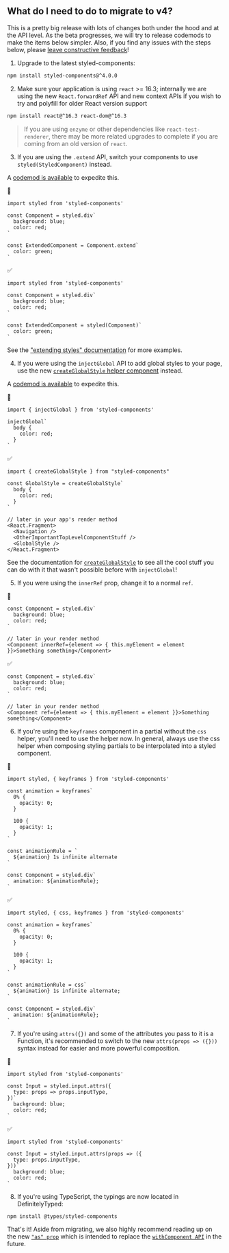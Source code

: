## What do I need to do to migrate to v4?

This is a pretty big release with lots of changes both under the hood and at the API level. As the beta progresses, we will try to release codemods to make the items below simpler. Also, if you find any issues with the steps below, please [leave constructive feedback](https://github.com/styled-components/styled-components-website/issues/296)!

1. Upgrade to the latest styled-components:

```sh
npm install styled-components@^4.0.0
```

2. Make sure your application is using `react` >= 16.3; internally we are using the new `React.forwardRef` API and new context APIs if you wish to try and polyfill for older React version support

```sh
npm install react@^16.3 react-dom@^16.3
```

> If you are using `enzyme` or other dependencies like `react-test-renderer`, there may be more related upgrades to complete if you are coming from an old version of `react`.

3. If you are using the `.extend` API, switch your components to use `styled(StyledComponent)` instead.

A [codemod is available](https://github.com/styled-components/styled-components-codemods) to expedite this.

🚫

```tsx
import styled from 'styled-components'

const Component = styled.div`
  background: blue;
  color: red;
`

const ExtendedComponent = Component.extend`
  color: green;
`
```

✅

```tsx
import styled from 'styled-components'

const Component = styled.div`
  background: blue;
  color: red;
`

const ExtendedComponent = styled(Component)`
  color: green;
`
```

See the ["extending styles" documentation](/docs/basics#extending-styles) for more examples.

4. If you were using the `injectGlobal` API to add global styles to your page, use the new [`createGlobalStyle` helper component](/docs/api#createglobalstyle) instead.

A [codemod is available](https://github.com/styled-components/styled-components-codemods) to expedite this.

🚫

```tsx
import { injectGlobal } from 'styled-components'

injectGlobal`
  body {
    color: red;
  }
`
```

✅

```tsx
import { createGlobalStyle } from "styled-components"

const GlobalStyle = createGlobalStyle`
  body {
    color: red;
  }
`

// later in your app's render method
<React.Fragment>
  <Navigation />
  <OtherImportantTopLevelComponentStuff />
  <GlobalStyle />
</React.Fragment>
```

See the documentation for [`createGlobalStyle`](/docs/api#createglobalstyle) to see all the cool stuff you can do with it that wasn't possible before with `injectGlobal`!

5. If you were using the `innerRef` prop, change it to a normal `ref`.

🚫

```tsx
const Component = styled.div`
  background: blue;
  color: red;
`

// later in your render method
<Component innerRef={element => { this.myElement = element }}>Something something</Component>
```

✅

```tsx
const Component = styled.div`
  background: blue;
  color: red;
`

// later in your render method
<Component ref={element => { this.myElement = element }}>Something something</Component>
```

6. If you're using the `keyframes` component in a partial without the `css` helper, you'll need to use the helper now. In general, always use the css helper when composing styling partials to be interpolated into a styled component.

🚫

```tsx
import styled, { keyframes } from 'styled-components'

const animation = keyframes`
  0% {
    opacity: 0;
  }

  100 {
    opacity: 1;
  }
`

const animationRule = `
  ${animation} 1s infinite alternate
`

const Component = styled.div`
  animation: ${animationRule};
`
```

✅

```tsx
import styled, { css, keyframes } from 'styled-components'

const animation = keyframes`
  0% {
    opacity: 0;
  }

  100 {
    opacity: 1;
  }
`

const animationRule = css`
  ${animation} 1s infinite alternate;
`

const Component = styled.div`
  animation: ${animationRule};
`
```

7. If you're using `attrs({})` and some of the attributes you pass to it is a Function, it's recommended to switch to the new `attrs(props => ({}))` syntax instead for easier and more powerful composition.

🚫

```tsx
import styled from 'styled-components'

const Input = styled.input.attrs({
  type: props => props.inputType,
})`
  background: blue;
  color: red;
`
```

✅

```tsx
import styled from 'styled-components'

const Input = styled.input.attrs(props => ({
  type: props.inputType,
}))`
  background: blue;
  color: red;
`
```

8. If you're using TypeScript, the typings are now located in DefinitelyTyped:

```sh
npm install @types/styled-components
```

That's it! Aside from migrating, we also highly recommend reading up on the new [`"as" prop`](/docs/api#as-polymorphic-prop) which is intended to replace the [`withComponent API`](/docs/api#withcomponent) in the future.
